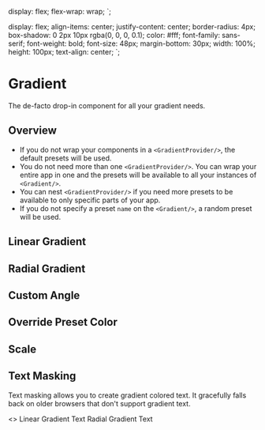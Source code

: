 

  display: flex;
  flex-wrap: wrap;
`;

  display: flex;
  align-items: center;
  justify-content: center;
  border-radius: 4px;
  box-shadow: 0 2px 10px rgba(0, 0, 0, 0.1);
  color: #fff;
  font-family: sans-serif;
  font-weight: bold;
  font-size: 48px;
  margin-bottom: 30px;
  width: 100%;
  height: 100px;
  text-align: center;
`;

<Meta title="Documentation|Gradient" component={Gradient} />

# Gradient

The de-facto drop-in component for all your gradient needs.

## Overview

- If you do not wrap your components in a `<GradientProvider/>`, the default presets will be used.
- You do not need more than one `<GradientProvider/>`. You can wrap your entire app in one and the presets will be available to all your instances of `<Gradient/>`.
- You can nest `<GradientProvider/>` if you need more presets to be available to only specific parts of your app.
- If you do not specify a preset `name` on the `<Gradient/>`, a random preset will be used.

## Linear Gradient

<Preview>
  <Story name="Linear Gradient">
    <Gradient gradient="tranquil"></Gradient>
  </Story>
</Preview>

## Radial Gradient

<Preview>
  <Story name="Radial Gradient">
    <Gradient gradient="tranquil" type="radial"></Gradient>
  </Story>
</Preview>

## Custom Angle

<Preview>
  <Story name="Custom Angle">
    <Gradient gradient="tranquil" angle="0"></Gradient>
  </Story>
</Preview>

## Override Preset Color

<Preview>
  <Story name="Override Preset Color">
    <Gradient gradient="tranquil" start="rgba(0,0,0,0)"></Gradient>
  </Story>
</Preview>

## Scale

<Preview>
  <Story name="Scale">
    <Gradient gradient="tranquil" type="radial" scale="200%"></Gradient>
  </Story>
</Preview>

## Text Masking

Text masking allows you to create gradient colored text. It gracefully falls back on older browsers that don't support gradient text.

<Preview>
  <Story name="Text Masking">
    <>
      <Gradient gradient="timber" textMask>
        Linear Gradient Text
      </Gradient>
      <Gradient gradient="timber" type="radial" textMask>
        Radial Gradient Text
      </Gradient>
    </>
  </Story>
</Preview>
